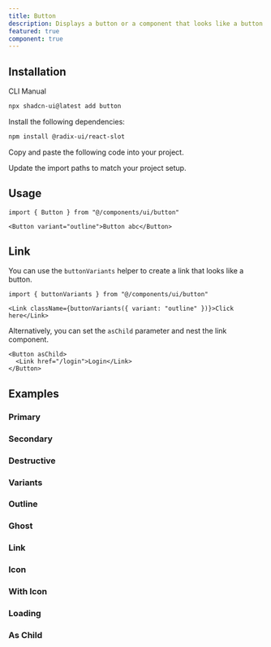 ```yaml
---
title: Button
description: Displays a button or a component that looks like a button.
featured: true
component: true
---
```


<ComponentPreview name="button-demo" />

## Installation

<Tabs defaultValue="cli">

<TabsList>
  <TabsTrigger value="cli">CLI</TabsTrigger>
  <TabsTrigger value="manual">Manual</TabsTrigger>
</TabsList>
<TabsContent value="cli">

```bash
npx shadcn-ui@latest add button
```

</TabsContent>

<TabsContent value="manual">

<Steps>

<Step>Install the following dependencies:</Step>

```bash
npm install @radix-ui/react-slot
```

<Step>Copy and paste the following code into your project.</Step>

<ComponentSource name="button" />

<Step>Update the import paths to match your project setup.</Step>

</Steps>

</TabsContent>

</Tabs>

## Usage

```tsx
import { Button } from "@/components/ui/button"
```

```tsx
<Button variant="outline">Button abc</Button>
```

## Link

You can use the `buttonVariants` helper to create a link that looks like a button.

```tsx
import { buttonVariants } from "@/components/ui/button"
```

```tsx
<Link className={buttonVariants({ variant: "outline" })}>Click here</Link>
```

Alternatively, you can set the `asChild` parameter and nest the link component.

```tsx
<Button asChild>
  <Link href="/login">Login</Link>
</Button>
```

## Examples

### Primary

<ComponentPreview name="button-demo" />

### Secondary

<ComponentPreview name="button-secondary" />

### Destructive

<ComponentPreview name="button-destructive" />

### Variants

<ComponentPreview name="button-variants" />

### Outline

<ComponentPreview name="button-outline" />

### Ghost

<ComponentPreview name="button-ghost" />

### Link

<ComponentPreview name="button-link" />

### Icon

<ComponentPreview name="button-icon" />

### With Icon

<ComponentPreview name="button-with-icon" />

### Loading

<ComponentPreview name="button-loading" />

### As Child

<ComponentPreview name="button-as-child" />
